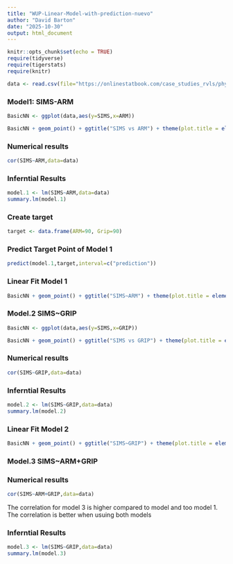 ```yaml
---
title: "WUP-Linear-Model-with-prediction-nuevo"
author: "David Barton"
date: "2025-10-30"
output: html_document
---
```


```r
knitr::opts_chunk$set(echo = TRUE)
require(tidyverse)
require(tigerstats)
require(knitr)

data <- read.csv(file="https://onlinestatbook.com/case_studies_rvls/physical_strength/data.txt",sep="",header=TRUE)  
```

### Model1: SIMS-ARM

```r
BasicNN <- ggplot(data,aes(y=SIMS,x=ARM))
```

```r
BasicNN + geom_point() + ggtitle("SIMS vs ARM") + theme(plot.title = element_text(hjust = 0.5, size = 20))
```

### Numerical results

```r
cor(SIMS~ARM,data=data)
```


### Inferntial Results

```r
model.1 <- lm(SIMS~ARM,data=data)
summary.lm(model.1)
```

### Create target 

```r
target <- data.frame(ARM=90, Grip=90)
```

### Predict Target Point of Model 1

```r
predict(model.1,target,interval=c("prediction"))
```

### Linear Fit Model 1

```r
BasicNN + geom_point() + ggtitle("SIMS~ARM") + theme(plot.title = element_text(hjust = 0.5, size = 20 )) + geom_smooth(method=lm)
```

### Model.2 SIMS~GRIP

```r
BasicNN <- ggplot(data,aes(y=SIMS,x=GRIP))
```

```r
BasicNN + geom_point() + ggtitle("SIMS vs GRIP") + theme(plot.title = element_text(hjust = 0.5, size = 20))
```

### Numerical results

```r
cor(SIMS~GRIP,data=data)
```

### Inferntial Results

```r
model.2 <- lm(SIMS~GRIP,data=data)
summary.lm(model.2)
```

### Linear Fit Model 2

```r
BasicNN + geom_point() + ggtitle("SIMS~GRIP") + theme(plot.title = element_text(hjust = 0.5, size = 20 )) + geom_smooth(method=lm)
```

### Model.3 SIMS~ARM+GRIP

### Numerical results

```r
cor(SIMS~ARM+GRIP,data=data)
```

The correlation for model 3 is higher compared to model and too model 1. The correlation is better when usuing both models

### Inferntial Results

```r
model.3 <- lm(SIMS~GRIP,data=data)
summary.lm(model.3)
```

